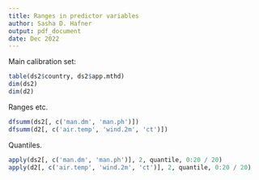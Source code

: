 ```yaml
---
title: Ranges in predictor variables
author: Sasha D. Hafner
output: pdf_document
date: Dec 2022
---
```


Main calibration set:
```r
table(ds2$country, ds2$app.mthd)
dim(ds2)
dim(d2)
```

Ranges etc.

```r
dfsumm(ds2[, c('man.dm', 'man.ph')])
dfsumm(d2[, c('air.temp', 'wind.2m', 'ct')])
```

Quantiles.


```r
apply(ds2[, c('man.dm', 'man.ph')], 2, quantile, 0:20 / 20)
apply(d2[, c('air.temp', 'wind.2m', 'ct')], 2, quantile, 0:20 / 20)
```


